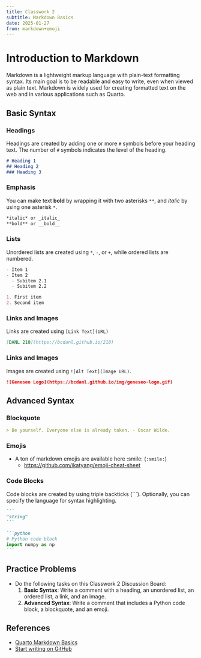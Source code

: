```yaml
---
title: Classwork 2
subtitle: Markdown Basics
date: 2025-01-27
from: markdown+emoji
---
```




# Introduction to Markdown

Markdown is a lightweight markup language with plain-text formatting syntax. Its main goal is to be readable and easy to write, even when viewed as plain text. Markdown is widely used for creating formatted text on the web and in various applications such as Quarto.

## Basic Syntax

### Headings
Headings are created by adding one or more `#` symbols before your heading text. The number of `#` symbols indicates the level of the heading.

```markdown
# Heading 1
## Heading 2
### Heading 3
```

### Emphasis
You can make text **bold** by wrapping it with two asterisks `**`, and *italic* by using one asterisk `*`.

```markdown
*italic* or _italic_
**bold** or __bold__
```

### Lists
Unordered lists are created using `*`, `-`, or `+`, while ordered lists are numbered.

```markdown
- Item 1
- Item 2
  - Subitem 2.1
  - Subitem 2.2
```

```markdown
1. First item
2. Second item
```

### Links and Images
Links are created using `[Link Text](URL)`

```markdown
[DANL 210](https://bcdanl.github.io/210)
```


### Links and Images
Images are created using `![Alt Text](Image URL)`.

```markdown
![Geneseo Logo](https://bcdanl.github.io/img/geneseo-logo.gif)
```

## Advanced Syntax

### Blockquote

```markdown
> Be yourself. Everyone else is already taken. - Oscar Wilde.
```


### Emojis

- A ton of markdown emojis are available here :smile: (`:smile:`)
  - [https://github.com/ikatyang/emoji-cheat-sheet](https://github.com/ikatyang/emoji-cheat-sheet)



### Code Blocks
Code blocks are created by using triple backticks (```). Optionally, you can specify the language for syntax highlighting.


````markdown
```
"string"
```
````

````markdown
```python
# Python code block
import numpy as np
```
````

## Practice Problems
- Do the following tasks on this Classwork 2 Discussion Board:
  1. **Basic Syntax**: Write a comment with a heading, an unordered list, an ordered list, a link, and an image.
  2. **Advanced Syntax**: Write a comment that includes a Python code block, a blockquote, and an emoji.



## References
- [Quarto Markdown Basics](https://quarto.org/docs/authoring/markdown-basics.html)
- [Start writing on GitHub](https://docs.github.com/en/get-started/writing-on-github/getting-started-with-writing-and-formatting-on-github/basic-writing-and-formatting-syntax)

